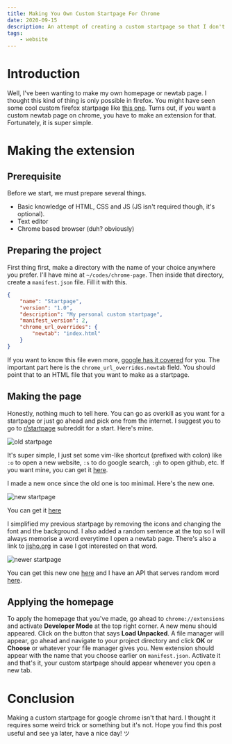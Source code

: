 ```yaml
---
title: Making You Own Custom Startpage For Chrome
date: 2020-09-15
description: An attempt of creating a custom startpage so that I don't get bored whenever I open a new tab on chrome.
tags:
    - website
---
```



# Introduction

Well, I've been wanting to make my own homepage or newtab page. I thought this kind of thing is only possible in firefox. You might have seen some cool custom firefox startpage like [this one](https://www.reddit.com/r/startpages/comments/hfuoqg/a_simple_startpage_i_have_been_working_on). Turns out, if you want a custom newtab page on chrome, you have to make an extension for that. Fortunately, it is super simple.

# Making the extension

## Prerequisite

Before we start, we must prepare several things.

-   Basic knowledge of HTML, CSS and JS (JS isn't required though, it's optional).
-   Text editor
-   Chrome based browser (duh? obviously)

## Preparing the project

First thing first, make a directory with the name of your choice anywhere you prefer. I'll have mine at `~/codes/chrome-page`. Then inside that directory, create a `manifest.json` file. Fill it with this.

```json
{
	"name": "Startpage",
	"version": "1.0",
	"description": "My personal custom startpage",
	"manifest_version": 2,
	"chrome_url_overrides": {
		"newtab": "index.html"
	}
}
```

If you want to know this file even more, [google has it covered](https://developer.chrome.com/extensions/manifest) for you. The important part here is the `chrome_url_overrides.newtab` field. You should point that to an HTML file that you want to make as a startpage.

## Making the page

Honestly, nothing much to tell here. You can go as overkill as you want for a startpage or just go ahead and pick one from the internet. I suggest you to go to [r/startpage](https://reddit.com/r/startpage) subreddit for a start. Here's mine.

![old startpage](/assets/posts/chrome-custom-newtab/old.png)

It's super simple, I just set some vim-like shortcut (prefixed with colon) like `:o` to open a new website, `:s` to do google search, `:gh` to open github, etc. If you want mine, you can get it [here](https://github.com/elianiva/dotfiles/blob/master/misc/codes/chrome-page).

<Update date="2020-10-17">

I made a new once since the old one is too minimal. Here's the new one.

</Update>

![new startpage](/assets/posts/chrome-custom-newtab/new.png)

You can get it [here](https://github.com/elianiva/dotfiles/blob/master/misc/codes/startpage)

<Update date="2021-02-16">

I simplified my previous startpage by removing the icons and changing the font and the background. I also added a random sentence at the top so I will always memorise a word everytime I open a newtab page. There's also a link to [jisho.org](https://jisho.org) in case I got interested on that word.

</Update>

![newer startpage](/assets/posts/chrome-custom-newtab/newer.webp)

You can get this new one [here](https://github.com/elianiva/dotfiles/blob/master/codes/startpage) and I have an API that serves random word [here](https://github.com/elianiva/random-jp-api).

## Applying the homepage

To apply the homepage that you've made, go ahead to `chrome://extensions` and activate **Developer Mode** at the top right corner. A new menu should appeared. Click on the button that says **Load Unpacked**. A file manager will appear, go ahead and navigate to your project directory and click **OK** or **Choose** or whatever your file manager gives you. New extension should appear with the name that you choose earlier on `manifest.json`. Activate it and that's it, your custom startpage should appear whenever you open a new tab.

# Conclusion

Making a custom startpage for google chrome isn't that hard. I thought it requires some weird trick or something but it's not. Hope you find this post useful and see ya later, have a nice day! ツ
